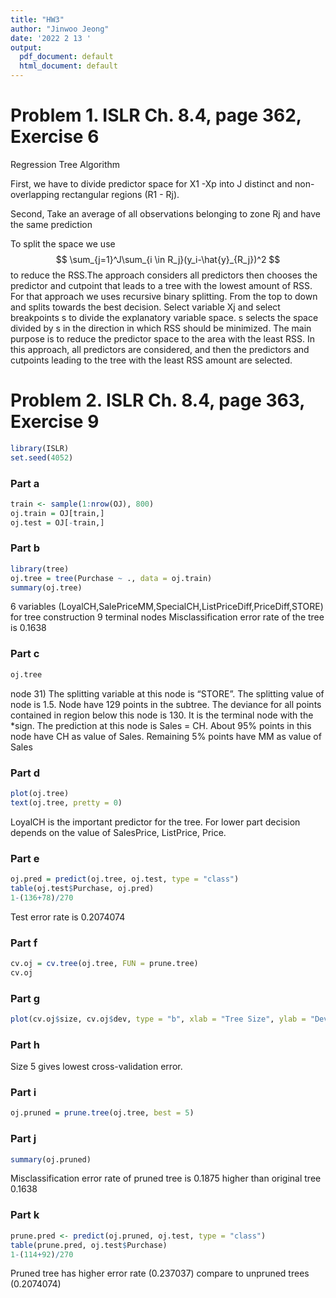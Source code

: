 ---
title: "HW3"
author: "Jinwoo Jeong"
date: '2022 2 13 '
output:
  pdf_document: default
  html_document: default
---

# Problem 1. ISLR Ch. 8.4, page 362, Exercise 6

Regression Tree Algorithm 

First, we have to divide predictor space for X1 -Xp into J distinct and non-overlapping rectangular regions (R1 - Rj). 

Second, Take an average of all observations belonging to zone Rj and have the same prediction

To split the space we use 
$$ \sum_{j=1}^J\sum_{i \in R_j}(y_i-\hat{y}_{R_j})^2 $$ to reduce the RSS.The approach considers all predictors then chooses the predictor and cutpoint that leads to a tree with the lowest amount of RSS.
For that approach we uses recursive binary splitting. From the top to down and splits towards the best decision. Select variable Xj and select breakpoints s to divide the explanatory variable space. s selects the space divided by s in the direction in which RSS should be minimized. The main purpose is to reduce the predictor space to the area with the least RSS. In this approach, all predictors are considered, and then the predictors and cutpoints leading to the tree with the least RSS amount are selected.


# Problem 2. ISLR Ch. 8.4, page 363, Exercise 9

```{r}
library(ISLR)
set.seed(4052)
```


### Part a
```{r}
train <- sample(1:nrow(OJ), 800)
oj.train = OJ[train,]
oj.test = OJ[-train,]
```


### Part b
```{r}
library(tree)
oj.tree = tree(Purchase ~ ., data = oj.train)
summary(oj.tree)
```
6 variables (LoyalCH,SalePriceMM,SpecialCH,ListPriceDiff,PriceDiff,STORE) for tree construction
9 terminal nodes
Misclassification error rate of the tree is 0.1638   

### Part c
```{r}
oj.tree
```
node 31) The splitting variable at this node is "STORE". The splitting value of node is 1.5. Node have 129 points in the subtree. The deviance for all points contained in region below this node is 130. It is the terminal node with the *sign. The prediction at this node is Sales = CH. About 95% points in this node have CH as value of Sales. Remaining 5% points have MM as value of Sales


### Part d
```{r}
plot(oj.tree)
text(oj.tree, pretty = 0)
```
LoyalCH is the important predictor for the tree. For lower part decision depends on the value of SalesPrice, ListPrice, Price. 

### Part e
```{r}
oj.pred = predict(oj.tree, oj.test, type = "class")
table(oj.test$Purchase, oj.pred)
1-(136+78)/270
```
Test error rate is 0.2074074

### Part f
```{r}
cv.oj = cv.tree(oj.tree, FUN = prune.tree)
cv.oj
```


### Part g
```{r}
plot(cv.oj$size, cv.oj$dev, type = "b", xlab = "Tree Size", ylab = "Deviance")

```

### Part h

Size 5 gives lowest cross-validation error.



### Part i

```{r}
oj.pruned = prune.tree(oj.tree, best = 5)

```

### Part j
```{r}
summary(oj.pruned)

```
Misclassification error rate of pruned tree is 0.1875 higher than original tree 0.1638 



### Part k
```{r}
prune.pred <- predict(oj.pruned, oj.test, type = "class")
table(prune.pred, oj.test$Purchase)
1-(114+92)/270
```
Pruned tree has higher error rate (0.237037) compare to unpruned trees (0.2074074)
